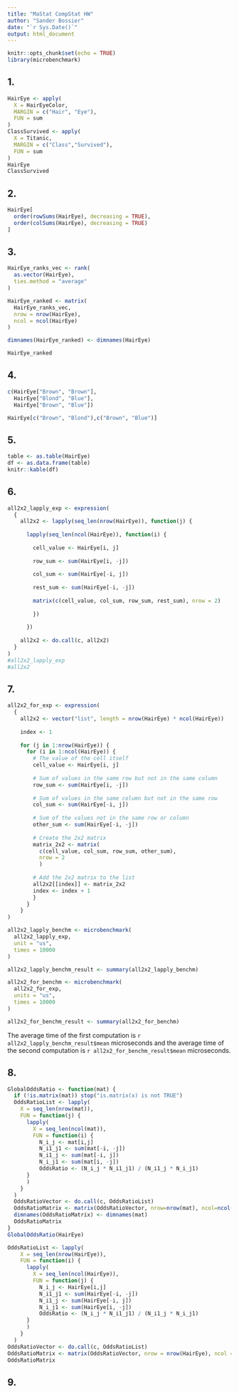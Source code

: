 ```yaml
---
title: "MaStat CompStat HW"
author: "Sander Bossier"
date: "`r Sys.Date()`"
output: html_document
---
```


```r
knitr::opts_chunk$set(echo = TRUE)
library(microbenchmark)
```

## 1.

```r
HairEye <- apply(
  X = HairEyeColor,
  MARGIN = c("Hair", "Eye"),
  FUN = sum
)
ClassSurvived <- apply(
  X = Titanic,
  MARGIN = c("Class","Survived"),
  FUN = sum
)
HairEye
ClassSurvived
```

## 2.

```r
HairEye[
  order(rowSums(HairEye), decreasing = TRUE),
  order(colSums(HairEye), decreasing = TRUE)
]
```

## 3.

```r
HairEye_ranks_vec <- rank(
  as.vector(HairEye),
  ties.method = "average"
)

HairEye_ranked <- matrix(
  HairEye_ranks_vec,
  nrow = nrow(HairEye),
  ncol = ncol(HairEye)
)

dimnames(HairEye_ranked) <- dimnames(HairEye)

HairEye_ranked
```

## 4.

```r
c(HairEye["Brown", "Brown"],
  HairEye["Blond", "Blue"],
  HairEye["Brown", "Blue"])

HairEye[c("Brown", "Blond"),c("Brown", "Blue")]

```

## 5.

```r
table <- as.table(HairEye)
df <- as.data.frame(table)
knitr::kable(df)
```

## 6.

```r
all2x2_lapply_exp <- expression(
  {
    all2x2 <- lapply(seq_len(nrow(HairEye)), function(j) {
      
      lapply(seq_len(ncol(HairEye)), function(i) {
        
        cell_value <- HairEye[i, j]
        
        row_sum <- sum(HairEye[i, -j])
        
        col_sum <- sum(HairEye[-i, j])
        
        rest_sum <- sum(HairEye[-i, -j])
        
        matrix(c(cell_value, col_sum, row_sum, rest_sum), nrow = 2)
        
        })
      
      })
    
    all2x2 <- do.call(c, all2x2)
  }
)
#all2x2_lapply_exp
#all2x2
```

## 7.

```r
all2x2_for_exp <- expression(
  {
    all2x2 <- vector("list", length = nrow(HairEye) * ncol(HairEye))
    
    index <- 1
    
    for (j in 1:nrow(HairEye)) {
      for (i in 1:ncol(HairEye)) {
        # The value of the cell itself
        cell_value <- HairEye[i, j]
        
        # Sum of values in the same row but not in the same column
        row_sum <- sum(HairEye[i, -j])
        
        # Sum of values in the same column but not in the same row
        col_sum <- sum(HairEye[-i, j])
        
        # Sum of the values not in the same row or column
        other_sum <- sum(HairEye[-i, -j])
        
        # Create the 2x2 matrix
        matrix_2x2 <- matrix(
          c(cell_value, col_sum, row_sum, other_sum),
          nrow = 2
          )
      
        # Add the 2x2 matrix to the list
        all2x2[[index]] <- matrix_2x2
        index <- index + 1
        }
      }
    }
)
```

```r
all2x2_lapply_benchm <- microbenchmark(
  all2x2_lapply_exp,
  unit = "us",
  times = 10000
)

all2x2_lapply_benchm_result <- summary(all2x2_lapply_benchm)

all2x2_for_benchm <- microbenchmark(
  all2x2_for_exp,
  units = "us",
  times = 10000
)

all2x2_for_benchm_result <- summary(all2x2_for_benchm)
```

The average time of the first computation is `r all2x2_lapply_benchm_result$mean` microseconds and the average time of the second computation is `r all2x2_for_benchm_result$mean` microseconds.

## 8.

```r
GlobalOddsRatio <- function(mat) {
  if (!is.matrix(mat)) stop("is.matrix(x) is not TRUE")
  OddsRatioList <- lapply(
    X = seq_len(nrow(mat)),
    FUN = function(j) {
      lapply(
        X = seq_len(ncol(mat)),
        FUN = function(i) {
          N_i_j <- mat[i,j]
          N_i1_j1 <- sum(mat[-i, -j])
          N_i1_j <- sum(mat[-i, j])
          N_i_j1 <- sum(mat[i, -j])
          OddsRatio <- (N_i_j * N_i1_j1) / (N_i1_j * N_i_j1)
      }
      )
    }
  )
  OddsRatioVector <- do.call(c, OddsRatioList)
  OddsRatioMatrix <- matrix(OddsRatioVector, nrow=nrow(mat), ncol=ncol(mat))
  dimnames(OddsRatioMatrix) <- dimnames(mat)
  OddsRatioMatrix
}
GlobalOddsRatio(HairEye)
```

```r
OddsRatioList <- lapply(
    X = seq_len(nrow(HairEye)),
    FUN = function(i) {
      lapply(
        X = seq_len(ncol(HairEye)),
        FUN = function(j) {
          N_i_j <- HairEye[i,j]
          N_i1_j1 <- sum(HairEye[-i, -j])
          N_i1_j <- sum(HairEye[-i, j])
          N_i_j1 <- sum(HairEye[i, -j])
          OddsRatio <- (N_i_j * N_i1_j1) / (N_i1_j * N_i_j1)
      }
      )
    }
  )
OddsRatioVector <- do.call(c, OddsRatioList)
OddsRatioMatrix <- matrix(OddsRatioVector, nrow = nrow(HairEye), ncol = ncol(HairEye))
OddsRatioMatrix

```

## 9.

```r

```

